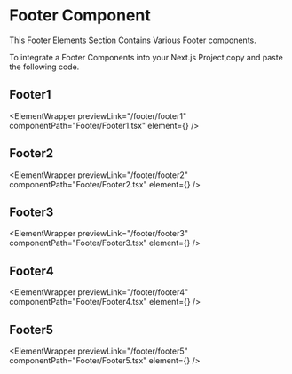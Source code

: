 
# Footer Component

This Footer Elements Section Contains Various Footer components.

To integrate a Footer Components into your Next.js Project,copy and paste the following code.

## Footer1

<ElementWrapper
  previewLink="/footer/footer1"
  componentPath="Footer/Footer1.tsx"
  element={<Footer1 />}
/>

## Footer2

<ElementWrapper
  previewLink="/footer/footer2"
  componentPath="Footer/Footer2.tsx"
  element={<Footer2 />}
/>

## Footer3

<ElementWrapper
  previewLink="/footer/footer3"
  componentPath="Footer/Footer3.tsx"
  element={<Footer3 />}
/>

## Footer4

<ElementWrapper
  previewLink="/footer/footer4"
  componentPath="Footer/Footer4.tsx"
  element={<Footer4 />}
/>

## Footer5

<ElementWrapper
  previewLink="/footer/footer5"
  componentPath="Footer/Footer5.tsx"
  element={<Footer5 />}
/>
